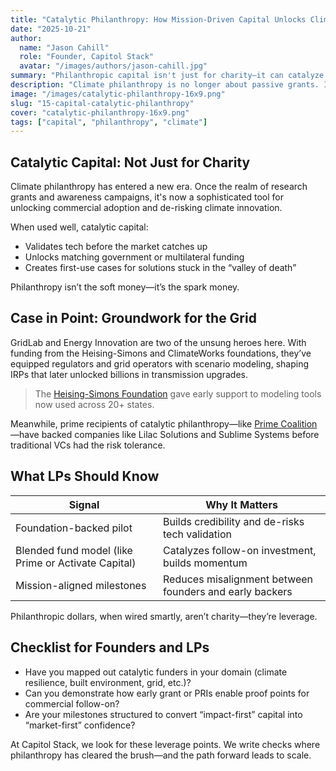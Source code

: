 ```yaml
---
title: "Catalytic Philanthropy: How Mission-Driven Capital Unlocks Climate Markets"
date: "2025-10-21"
author:
  name: "Jason Cahill"
  role: "Founder, Capitol Stack"
  avatar: "/images/authors/jason-cahill.jpg"
summary: "Philanthropic capital isn't just for charity—it can catalyze innovation, derisk markets, and bring critical climate solutions to life."
description: "Climate philanthropy is no longer about passive grants. It’s catalytic capital that can validate tech, unlock government dollars, and fund critical first steps. Here’s how it’s transforming the climate startup ecosystem."
image: "/images/catalytic-philanthropy-16x9.png"
slug: "15-capital-catalytic-philanthropy"
cover: "catalytic-philanthropy-16x9.png"
tags: ["capital", "philanthropy", "climate"]
---
```


## Catalytic Capital: Not Just for Charity

Climate philanthropy has entered a new era. Once the realm of research grants and awareness campaigns, it's now a sophisticated tool for unlocking commercial adoption and de-risking climate innovation.

When used well, catalytic capital:

- Validates tech before the market catches up  
- Unlocks matching government or multilateral funding  
- Creates first-use cases for solutions stuck in the “valley of death”

Philanthropy isn’t the soft money—it’s the spark money.

## Case in Point: Groundwork for the Grid

GridLab and Energy Innovation are two of the unsung heroes here. With funding from the Heising-Simons and ClimateWorks foundations, they’ve equipped regulators and grid operators with scenario modeling, shaping IRPs that later unlocked billions in transmission upgrades.

> The [Heising-Simons Foundation](https://www.hsfoundation.org/) gave early support to modeling tools now used across 20+ states.

Meanwhile, prime recipients of catalytic philanthropy—like [Prime Coalition](https://primecoalition.org/)—have backed companies like Lilac Solutions and Sublime Systems before traditional VCs had the risk tolerance.

## What LPs Should Know

| Signal | Why It Matters |
|--------|----------------|
| Foundation-backed pilot | Builds credibility and de-risks tech validation |
| Blended fund model (like Prime or Activate Capital) | Catalyzes follow-on investment, builds momentum |
| Mission-aligned milestones | Reduces misalignment between founders and early backers |

Philanthropic dollars, when wired smartly, aren’t charity—they’re leverage.

## Checklist for Founders and LPs

- Have you mapped out catalytic funders in your domain (climate resilience, built environment, grid, etc.)?
- Can you demonstrate how early grant or PRIs enable proof points for commercial follow-on?
- Are your milestones structured to convert “impact-first” capital into “market-first” confidence?

At Capitol Stack, we look for these leverage points. We write checks where philanthropy has cleared the brush—and the path forward leads to scale.

